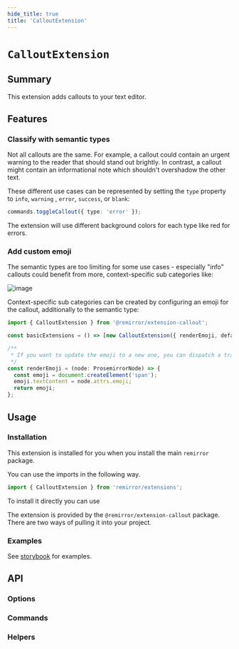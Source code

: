 ```yaml
---
hide_title: true
title: 'CalloutExtension'
---
```


# `CalloutExtension`

## Summary

This extension adds callouts to your text editor.

## Features

### Classify with semantic types

Not all callouts are the same. For example, a callout could contain an urgent warning to the reader that should stand out brightly. In contrast, a callout might contain an informational note which shouldn't overshadow the other text.

These different use cases can be represented by setting the `type` property to `info`, `warning` , `error`, `success`, or `blank`:

```ts
commands.toggleCallout({ type: 'error' });
```

The extension will use different background colors for each type like red for errors.

### Add custom emoji

The semantic types are too limiting for some use cases - especially "info" callouts could benefit from more, context-specific sub categories like:

![image](https://user-images.githubusercontent.com/9339055/126482400-9fb5b5ad-aaa0-48b5-a4b1-e162b116a027.png)

Context-specific sub categories can be created by configuring an emoji for the callout, additionally to the semantic type:

```ts
import { CalloutExtension } from '@remirror/extension-callout';

const basicExtensions = () => [new CalloutExtension({ renderEmoji, defaultEmoji: '💡' })];

/**
 * If you want to update the emoji to a new one, you can dispatch a transaction to update the `emoji` attrs inside this function.
 */
const renderEmoji = (node: ProsemirrorNode) => {
  const emoji = document.createElement('span');
  emoji.textContent = node.attrs.emoji;
  return emoji;
};
```

## Usage

### Installation

This extension is installed for you when you install the main `remirror` package.

You can use the imports in the following way.

```ts
import { CalloutExtension } from 'remirror/extensions';
```

To install it directly you can use

The extension is provided by the `@remirror/extension-callout` package. There are two ways of pulling it into your project.

### Examples

See [storybook](https://remirror.vercel.app/?path=/story/extensions-callout--basic) for examples.

## API

### Options

### Commands

### Helpers
